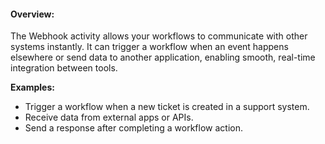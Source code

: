 #### <b>Overview:</b>
The Webhook activity allows your workflows to communicate with other systems instantly. It can trigger a workflow when an event happens elsewhere or send data to another application, enabling smooth, real-time integration between tools.

<b>Examples:</b>

* Trigger a workflow when a new ticket is created in a support system.
* Receive data from external apps or APIs.
* Send a response after completing a workflow action.
